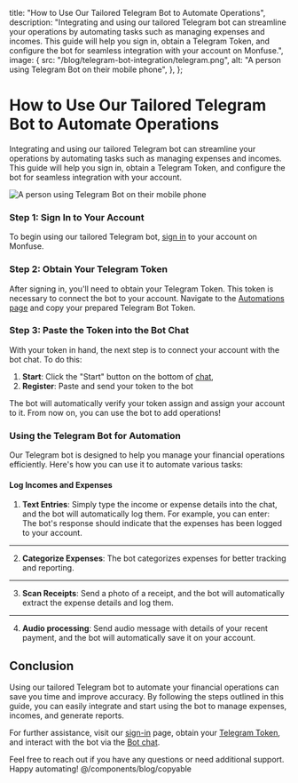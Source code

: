 
  title: "How to Use Our Tailored Telegram Bot to Automate Operations",
  description:
    "Integrating and using our tailored Telegram bot can streamline your operations by automating tasks such as managing expenses and incomes. This guide will help you sign in, obtain a Telegram Token, and configure the bot for seamless integration with your account on Monfuse.",
  image: {
    src: "/blog/telegram-bot-integration/telegram.png",
    alt: "A person using Telegram Bot on their mobile phone",
  },
};

# How to Use Our Tailored Telegram Bot to Automate Operations

Integrating and using our tailored Telegram bot can streamline your operations by automating tasks such as managing expenses and incomes. This guide will help you sign in, obtain a Telegram Token, and configure the bot for seamless integration with your account.

![A person using Telegram Bot on their mobile phone](/blog/telegram-bot-integration/telegram.png "Telegram Bot")

### Step 1: Sign In to Your Account

To begin using our tailored Telegram bot, [sign in](https://app.monfuse.com/sign-in) to your account on Monfuse.

### Step 2: Obtain Your Telegram Token

After signing in, you'll need to obtain your Telegram Token. This token is necessary to connect the bot to your account. Navigate to the [Automations page](https://app.monfuse.com/automations) and copy your prepared Telegram Bot Token.

### Step 3: Paste the Token into the Bot Chat

With your token in hand, the next step is to connect your account with the bot chat. To do this:

1. **Start**: Click the "Start" button on the bottom of [chat](https://t.me/CredivioBot),
2. **Register**: Paste and send your token to the bot

The bot will automatically verify your token assign and assign your account to it. From now on, you can use the bot to add operations!

### Using the Telegram Bot for Automation

Our Telegram bot is designed to help you manage your financial operations efficiently. Here's how you can use it to automate various tasks:

#### Log Incomes and Expenses

1. **Text Entries**: Simply type the income or expense details into the chat, and the bot will automatically log them. For example, you can enter: <div className="my-4"><Copyable content="Spent $50 on groceries" /></div> The bot's response should indicate that the expenses has been logged to your account.

---

2. **Categorize Expenses**: The bot categorizes expenses for better tracking and reporting.

---

3. **Scan Receipts**: Send a photo of a receipt, and the bot will automatically extract the expense details and log them.

---

4. **Audio processing**: Send audio message with details of your recent payment, and the bot will automatically save it on your account.

## Conclusion

Using our tailored Telegram bot to automate your financial operations can save you time and improve accuracy. By following the steps outlined in this guide, you can easily integrate and start using the bot to manage expenses, incomes, and generate reports.

For further assistance, visit our [sign-in](https://app.monfuse.com/sign-in) page, obtain your [Telegram Token](https://app.monfuse.com/automations), and interact with the bot via the [Bot chat](https://t.me/CredivioBot).

Feel free to reach out if you have any questions or need additional support. Happy automating!
@/components/blog/copyable
